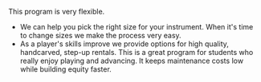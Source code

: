 This program is very flexible.

- We can help you pick the right size for your instrument. When it's time to change sizes we make the process very easy.
- As a player's skills improve we provide options for high quality, handcarved, step-up rentals. This is a great program for students who really enjoy playing and advancing. It keeps maintenance costs low while building equity faster.
